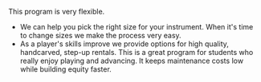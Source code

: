 This program is very flexible.

- We can help you pick the right size for your instrument. When it's time to change sizes we make the process very easy.
- As a player's skills improve we provide options for high quality, handcarved, step-up rentals. This is a great program for students who really enjoy playing and advancing. It keeps maintenance costs low while building equity faster.
